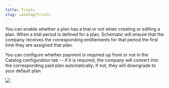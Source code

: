 ```yaml
---
title: Trials
slug: catalog/trials
---
```


You can enable whether a plan has a trial or not when creating or editing a plan. When a trial period is defined for a plan, Schematic will ensure that the company receives the corresponding entitlements for that period the first time they are assigned that plan. 

You can configure whether payment is required up front or not in the Catalog configuration tab -- if it is required, the company will convert into the corresponding paid plan automatically; if not, they will downgrade to your default plan.

<img
src="../../assets/images/catalog/catalog-plans-trial.png"
/>